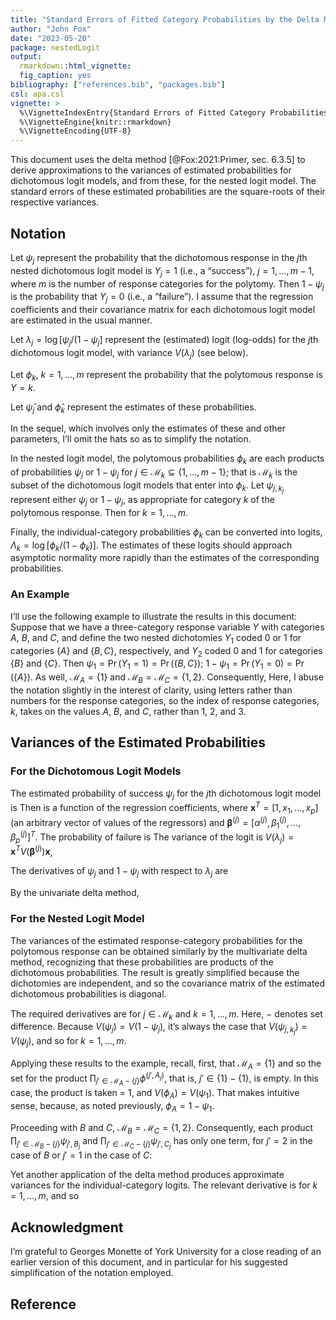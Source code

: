 ---
title: "Standard Errors of Fitted Category Probabilities by the Delta Method for the Nested Logit Model"
author: "John Fox"
date: "2023-05-20"
package: nestedLogit
output:
  rmarkdown::html_vignette:
  fig_caption: yes
bibliography: ["references.bib", "packages.bib"]
csl: apa.csl
vignette: >
  %\VignetteIndexEntry{Standard Errors of Fitted Category Probabilities by the Delta Method for the Nested Logit Model}
  %\VignetteEngine{knitr::rmarkdown}
  %\VignetteEncoding{UTF-8}
---

<!-- \usepackage{amsmath} -->

This document uses the delta method [@Fox:2021:Primer, sec. 6.3.5] to derive approximations to the variances of estimated probabilities for dichotomous logit models, and from these, for the nested logit model. The standard errors of these estimated probabilities are the square-roots of their respective variances.

## Notation

Let $\psi_j$ represent the probability that the dichotomous response in the $j$th nested dichotomous logit model is $Y_j = 1$ (i.e., a "success"),  $j = 1, \ldots, m - 1$, where $m$ is the number of response categories for the polytomy. Then $1 - \psi_j$ is the probability that $Y_j  = 0$ (i.e., a "failure"). I assume that the regression coefficients and their covariance matrix for each dichotomous logit model are estimated in the usual manner. 

Let $\lambda_j = \log[\psi_j/(1 - \psi_j]$ represent the (estimated) logit (log-odds) for the $j$th dichotomous logit model, with variance $V(\lambda_j)$ (see below).

Let $\phi_k$, $k = 1, \ldots, m$ represent the probability that the polytomous response is $Y = k$. 

Let $\widehat{\psi}_{j}$ and $\widehat{\phi}_k$ represent the estimates of these probabilities. 

In the sequel, which involves only the estimates of these and other parameters,  I'll omit the hats so as to simplify the notation.

In the nested logit model, the polytomous probabilities $\phi_k$ are each products of probabilities  $\psi_j$ or $1 - \psi_j$ for $j \in \mathcal{M}_k \subseteq \left\{ 1, \ldots, m - 1 \right\}$; that is $\mathcal{M}_k$ is the subset of the dichotomous logit models that enter into $\phi_k$. Let $\psi_{j, k_j}$ represent either $\psi_j$ or $1 - \psi_j$, as appropriate for category $k$ of the polytomous response. Then
\begin{equation*}
 \phi_k = \prod_{j \in \mathcal{M}_k} \psi_{j,k_j}
\end{equation*}
for $k = 1, \ldots, m$.

Finally, the individual-category probabilities $\phi_k$ can be converted into logits, $\Lambda_k = \log[\phi_k/(1 - \phi_k)]$. The estimates of these logits should approach asymptotic normality more rapidly than the estimates of the corresponding probabilities.

### An Example

I'll use the following example to illustrate the results in this document: Suppose that we have a three-category response variable $Y$ with categories $A$, $B$, and $C$, and define the two nested dichotomies $Y_1$ coded 0 or 1 for categories $\{A\}$ and $\{B, C\}$, respectively, and $Y_2$ coded 0 and 1 for categories $\{B\}$ and $\{C\}$. Then $\psi_1 = \Pr(Y_1 = 1) = \Pr(\{B, C\})$; $1 - \psi_1 = \Pr(Y_1 = 0) = \Pr(\{A\})$. As well, $\mathcal{M}_A = \{1\}$ and $\mathcal{M}_B = \mathcal{M}_C = \{1, 2\}$. Consequently,
\begin{align*}
	\phi_A &= \psi_{1, A_1} = 1 - \psi_{1}\\
	\phi_B &= \psi_{1, B_1}\psi_{2, B_2} = \psi_{1}(1 - \psi_{2}) \\
	\phi_C &= \psi_{1, C_1}\psi_{2, C_2} = \psi_{1}\psi_{2}
\end{align*}
Here, I abuse the notation slightly in the interest of clarity, using letters rather than numbers for the response categories, so the index of response categories, $k$, takes on the values $A$, $B$, and $C$, rather than 1, 2, and 3.

## Variances of the Estimated Probabilities

### For the Dichotomous Logit Models

The estimated probability of success $\psi_{j}$ for the $j$th dichotomous logit model is
\begin{equation*}
 \psi_{j} = \frac{1}{1 + e^{-\lambda_{j}}}
\end{equation*}
Then
\begin{align*}
	\lambda_{j} &= \alpha^{(j)} + \beta_1^{(j)} x_1 + \cdots + \beta_p^{(j)} x_p \\
	&= \mathbf{x}^T \boldsymbol{\beta}^{(j)}
\end{align*}
is a function of the regression coefficients, where $\mathbf{x}^T = [1, x_1, \ldots, x_p]$ (an arbitrary vector of values of the regressors) and $\boldsymbol{\beta}^{(j)} = [\alpha^{(j)}, \beta_1^{(j)}, \ldots, \beta_p^{(j)}]^T$. The probability of failure is
\begin{equation*}
 1 - \psi_{j} = \frac{1}{1 + e^{\lambda_{j}}}
\end{equation*}
The variance of the logit is $V(\lambda_{j}) = \mathbf{x}^T V(\boldsymbol{\beta}^{(j)}) \mathbf{x}$,


The derivatives of $\psi_{j}$ and $1 - \psi_{j}$ with respect to $\lambda_{j}$ are
\begin{align*}
 \frac{d\psi_{j}}{d\lambda_{j}} &= \frac{e^{-\lambda_{j}}}{\left( 1 + e^{-\lambda_{j}} \right)^2} \\
 \frac{d \left(1 - \psi_{j} \right)}{d\lambda_{j}} &= - \frac{e^{\lambda_{j}}}{\left( 1 + e^{\lambda_{j}} \right)^2}
\end{align*}

By the univariate delta method,
\begin{align*}
 V(\psi_{j}) &\approx \left( \frac{d\psi_{j}}{d\lambda_{j}} \right)^2 V(\lambda_{j}) \\
 &= \left[ \frac{e^{-\lambda_{j}}}{\left( 1 + e^{-\lambda_{j}} \right)^2} \right]^2 V(\lambda_{j})\\
 V(1 - \psi_{j}) &\approx \left[ \frac{d \left(1 - \psi_{j} \right)}{d\lambda_{j}} \right]^2 V(\lambda_{j}) \\
 &= \left[ \frac{e^{\lambda_{j}}}{\left( 1 + e^{\lambda_{j}} \right)^2}\right]^2 V(\lambda_{j}) \\
 &= V(\psi_{j})
\end{align*}

### For the Nested Logit Model

The variances of the estimated response-category probabilities for the polytomous response can be obtained similarly by the multivariate delta method, recognizing that these probabilities are products of the dichotomous probabilities. The result is greatly simplified because the dichotomies are independent, and so the covariance matrix of the estimated dichotomous probabilities is diagonal.

The required derivatives are
\begin{equation*}
 \frac{\partial \phi_k}{\partial \psi_{j, k_j} } = \prod_{j' \in \mathcal{M}_k - \{j\}} \psi_{j', k_j}
\end{equation*}
for $j \in \mathcal{M}_k$ and $k = 1, \ldots, m$. Here, $-$ denotes set difference. Because $V(\psi_{j}) =  V(1 - \psi_{j})$, it's always the case that $V(\psi_{j, k_j}) =  V(\psi_{j})$, and so
\begin{align*}
 V(\phi_k) &\approx \sum_{j \in \mathcal{M}_k} \left( \frac{\partial \phi_k}{\partial \psi_{j, k_j} }  \right)^2 V\left( \psi_{j} \right) \\
 &= \sum_{j \in \mathcal{M}_k} \left( \prod_{j' \in \mathcal{M}_k - \{j\}} \psi_{j', k_j} \right)^2 V\left( \psi_{j} \right)
\end{align*}
for $k = 1, \ldots, m$.

Applying these results to the example, recall, first, that $\mathcal{M}_A = \{1\}$ and so the set for the product $\prod_{j' \in \mathcal{M}_{A} - \{j\}} \phi^{(j', A_j)}$, that is, $j' \in \{1\}-\{1\}$, is empty. In this case, the product is taken = 1, and $V(\phi_A) = V(\psi_{1})$. That makes intuitive sense, because, as noted previously, $\phi_A = 1 - \psi_{1}$.

Proceeding with $B$ and $C$, $\mathcal{M}_B = \mathcal{M}_C = \{1, 2\}$. Consequently, each product $\prod_{j' \in \mathcal{M}_{B} - \{j\}} \psi_{j', B_j}$ and $\prod_{j' \in \mathcal{M}_{C} - \{j\}} \psi_{j', C_j}$ has only one term, for $j' = 2$ in the case of $B$ or $j' = 1$ in the case of $C$:
\begin{align*}
	V(\phi_B) &= \psi_{2, B_2} V(\psi_{1}) + \psi_{1, B_1}  V(\psi_{2}) \\
	&= (1 - \psi_{2}) V(\psi_{1}) + \psi_{1} V(\psi_{2}) \\
	V(\phi_C) &= \psi_{2, C_2} V(\psi_{1}) + \psi_{1, C_1}  V(\psi_{2}) \\
	&= \psi_{2} V(\psi_{1}) + \psi_{1} V(\psi_{2}) \\
\end{align*}

Yet another application of the delta method produces approximate variances for the individual-category logits. The relevant derivative is
\begin{equation*}
 \frac{d\Lambda_k}{d\phi_k} = \frac{1}{\phi_k(1 - \phi_k)}
\end{equation*}
for $k = 1, \ldots, m$, and so
\begin{align*}
 V(\Lambda_k) &\approx \left( \frac{d\Lambda_k}{d\phi_k} \right)^2 V(\phi_k) \\
 &= \left[ \frac{1}{\phi_k(1 - \phi_k)} \right]^2 V(\phi_k)
\end{align*}

## Acknowledgment

I'm grateful to Georges Monette of York University for a close reading of an earlier version of this document, and in particular for his suggested simplification of the notation employed.

## Reference

